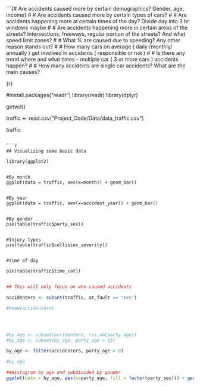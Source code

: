 ```{# Are accidents caused more by certain demographics? Gender, age, income}
# 
# Are accidents caused more by certain types of cars?
# 
# Are accidents happening more at certain times of the day? Divide day into 3 hr windows maybe
# 
# Are accidents happening more in certain areas of the streets? Intersections, freeways, regular portion of the streets? And what speed limit zones?
# 
# What % are caused due to speeding? Any other reason stands out?
# 
# How many cars on average ( daily /monthly/ annually ) get involved in accidents ( responsible or not )
# 
# Is there any trend where and what times - multiple car ( 3 or more cars ) accidents happen?
# 
# How many accidents are single car accidents? What are the main causes?





{r}

#install.packages("readr")
library(readr)
library(dplyr)

getwd()

traffic <- read.csv("Project_Code/Data/data_traffic.csv")


traffic

```

```r
## Visualizing some basic data

library(ggplot2)


#By month
ggplot(data = traffic, aes(x=month)) + geom_bar()


#By year
ggplot(data = traffic, aes(x=accident_year)) + geom_bar()


#By gender
pie(table(traffic$party_sex))


#Injury types
pie(table(traffic$collision_severity))


#Time of day

pie(table(traffic$time_cat))


```

```r
## This will only focus on who caused accidents

accidenters <- subset(traffic, at_fault == "Yes")

#head(accidenters)




#by_age <- subset(accidenters, !is.na(party_age))
#by_age <- subset(by_age, party_age > 15)      

by_age <- filter(accidenters, party_age > 0)

#by_age

##Histogram by age and subdivided by gender
ggplot(data = by_age, aes(x=party_age, fill = factor(party_sex))) + geom_histogram()
```
